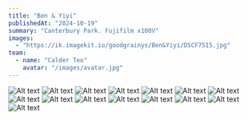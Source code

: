 ```yaml
---
title: "Ben & Yiyi"
publishedAt: "2024-10-19"
summary: "Canterbury Park. Fujifilm x100V"
images:
  - "https://ik.imagekit.io/goodgrainys/Ben&Yiyi/DSCF7515.jpg"
team:
  - name: "Calder Teo"
    avatar: "/images/avatar.jpg"
---
```


![Alt text](https://ik.imagekit.io/goodgrainys/Ben&Yiyi/DSCF7364-2.jpg)
![Alt text](https://ik.imagekit.io/goodgrainys/Ben&Yiyi/DSCF7378.jpg)
![Alt text](https://ik.imagekit.io/goodgrainys/Ben&Yiyi/DSCF7394.jpg)
![Alt text](https://ik.imagekit.io/goodgrainys/Ben&Yiyi/DSCF7452.jpg)
![Alt text](https://ik.imagekit.io/goodgrainys/Ben&Yiyi/DSCF7456.jpg)
![Alt text](https://ik.imagekit.io/goodgrainys/Ben&Yiyi/DSCF7468.jpg)
![Alt text](https://ik.imagekit.io/goodgrainys/Ben&Yiyi/DSCF7473.jpg)
![Alt text](https://ik.imagekit.io/goodgrainys/Ben&Yiyi/DSCF7483.jpg)
![Alt text](https://ik.imagekit.io/goodgrainys/Ben&Yiyi/DSCF7484.jpg)
![Alt text](https://ik.imagekit.io/goodgrainys/Ben&Yiyi/DSCF7485.jpg)
![Alt text](https://ik.imagekit.io/goodgrainys/Ben&Yiyi/DSCF7505.jpg)
![Alt text](https://ik.imagekit.io/goodgrainys/Ben&Yiyi/DSCF7515.jpg)
![Alt text](https://ik.imagekit.io/goodgrainys/Ben&Yiyi/line.jpg)
![Alt text](https://ik.imagekit.io/goodgrainys/Ben&Yiyi/lines.jpg)
![Alt text](https://ik.imagekit.io/goodgrainys/Ben&Yiyi/DSCF7508%20-%20Copy.jpg)
